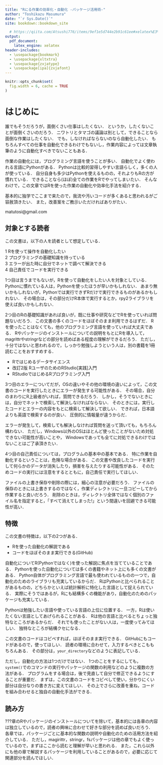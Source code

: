```yaml
--- 
title: "Rにる作業の効率化・自動化 -パッケージ活用術-"
author: "Toshikazu Masumura"
date: "`r Sys.Date()`"
site: bookdown::bookdown_site

  # https://qiita.com/Atsushi776/items/9ef1e5d744e2b91c61ee#xelatex%E3%82%92%E7%94%A8%E3%81%84%E3%82%8B%E5%A0%B4%E5%90%88
output:
  pdf_document: 
    latex_engine: xelatex 
header-includes: 
  - \usepackage{bookmark} 
  - \usepackage{xltxtra} 
  - \usepackage{zxjatype} 
  - \usepackage[ipa]{zxjafont} 
---
```


```r
knitr::opts_chunk$set(
  fig.width = 6, cache = TRUE
)
```

# はじめに {-}

<!--
TODO：コンソール出力で"matu"，"matutosi"などのユーザ情報があるところは，"username"に置換しておく
-->

誰でもそうだろうが，面倒くさい仕事はしたくない．
というか，したくないことが面倒くさいのだろう．
ニワトリとタマゴの議論は別として，できることなら面倒な作業はしたくない．
でも，しなければならないのなら自動化したい．
もちろんすべての仕事を自動化できるわけでもないし，作業内容によっては文章執筆のように自動化すべきでないこともある．

作業の自動化には，プログラミング言語を使うことが多い．
自動化でよく使われる言語にPythonがある．
Pythonは比較的習得しやすい言語らしく，多くの人が使っている．
自分自身も多少はPythonを使えるものの，それよりもRの方が慣れている．
できることなら(ほぼ)全ての作業をRでやってしまいたい．
そんなわけで，この文章ではRを使った作業の自動化や効率化手法を紹介する．

基本的に独学でここまで来たので，我流や汚いコードが多くあると思われるがご容赦頂きたい．
また，改善案をご教示いただければありがたい．

matutosi@gmail.com


## 対象とする読者

この文書は，以下の人を読者として想定している．

1 Rを使って操作を自動化したい   
2 プログラミングの基礎知識を持っている   
3 エラーが出た時に自分でネットで調べて解決できる   
4 自己責任でコードを実行できる   


1つ目は言うまでもないが，Rを使って自動化をしたい人を対象としている．
Pythonに慣れている人は，Pythonを使ったほうが早いかもしれない．
あまり無いかもしれないが，Pythonでは実行できずRだけで実行できるものがあるかもしれない．
その場合は，その部分だけR本体で実行するとか，rpy2ライブラリを使えば良いかもしれない．


2つ目のRの基礎知識があれば良いが，既に仕事や研究などでRを使っていれば問題ないだろう．
この文書の多くのコードをほぼそのまま利用できるはずだ．
Rを使ったことはなくても，他のプログラミング言語を使っていれば大丈夫である．
Rやパッケージのインストールについての説明をもとにRを導入して，magrittrやstringrなどの部分を読めばある程度の理解ができるだろう．
ただし，十分ではないと思われるので，しっかり勉強しようという人は，別の書籍を1冊読むことをおすすめする．

- Rではじめるデータサイエンス   
- 改訂2版 RユーザのためのRStudio[実践]入門   
- RStudioではじめるRプログラミング入門   


3つ目のエラーについてだが，OSの違いやその他の環境の違いによって，この文書のコードを実行したときにエラーが発生する可能性がある．
その場合，自分のまわりにR上級者がいれば，質問できるだろう．
しかし，そうでないときには，自分でネットで検索して解決しなければならない．
そのときには，実行したコードとエラーの内容をもとに検索して解決して欲しい．
できれば，日本語よりも英語で検索するのが良い．
圧倒的に情報量が違うからだ．

エラーが発生して，検索しても解決しなければ質問を送って頂いても，もちろん構わない．
ただし，Windows以外のOSはほとんど使ったことがないため対処できない可能性が高いことや，
Windowsであっても全てに対処できるわけではないことはご了承頂きたい．

4つ目の自己責任については，プログラムの基本中の基本である．
特に作業を自動化するということは，危険な場合がある．
この文書や改良したコードを実行して何らかのデータが消失したり，損害を与えたりする可能性がある．
そのためコードの実行には注意をするとともに，自己責任で実行してほしい．

ファイルの上書き保存や削除の際には，細心の注意が必要だろう．
ファイルの保存のときには上書きするのではなく，作業ディレクトリに一旦コピーしてから作業すると良いだろう．
削除のときは，ディレクトリ全体ではなく個別のファイル名を指定すると，「すべて消えてしまった!」という間違いを回避できる可能性が高い．

## 特徴

この文書の特徴は，以下の2つがある．

- Rを使った自動化の解説である   
- コードをほぼそのまま実行できる(GitHub)   

自動化についてR(Pythonではなく)を使った解説に焦点を当てていることである．
Pythonを使った自動化については多くの書籍やネット上にも多くの文書がある．
Python自体がプログラミング言語で最も使われているものの一つで，自動化のためのライブラリも充実しているからだ．
RはPythonと比べられることがあるものの，どちらかといえば統計解析に特化した言語として捉えられている．
実際にそうではあるが，Rにも結構多くの機能があり，自動化のためのパッケージも充実している．

Pythonは勉強したい言語や使っている言語の上位に位置する．
一方，Rは使いたくない言語としてあげられることがある．
Rは他の言語と比べるとちょっと独特なところがあるからだ．
それでも使ったことがない人は，一度使ってみてほしい．
独特なところが結構クセになる．


この文書のコードはコピペすれば，ほぼそのまま実行できる．
GitHubにもコードがあるので，使ってほしい．
読者の環境に合わせて，入力するべきとこももちろんある．
その部分は，`your_directory`などのように表記している．

ただし，自動化の方法は1つだけではない．
1つのことをするにしても，`system()`でのコマンドの実行やパッケージの関数の利用などのように複数の方法がある．
プログラムをする場合は，後で見直して自分で修正できるようにすることが重要だ．
まずは，この文書のコードをコピペして使い，分かりにくい部分は自分なりの書き方に変えてほしい．
その上でさらに改善を重ね，コードを組み合わせると独自の自動化手法ができる．

## 読み方

???章のRやパッケージのインストールについてを除いて，基本的には各章の内容は独立しているので，読者の興味に合わせて好きな部分を読めば良いだろう．
各章では，パッケージごとに基本的な関数の説明や自動化のための活用方法を紹介している．
ただし，magirittr，stringr，fsパッケージは他の章でもよく使っているので，まずはここから読むと理解が早いと思われる．
また，これら以外にも他の章で解説するパッケージを利用していることがあるので，必要に応じて関連部分を読んでほしい．
